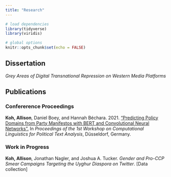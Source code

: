 ```yaml
---
title: "Research"
---
```


```r
# load dependencies 
library(tidyverse)
library(viridis)

# global options 
knitr::opts_chunk$set(echo = FALSE)
```

## Dissertation 

_Grey Areas of Digital Transnational Repression on Western Media Platforms_ 

## Publications 

### Confererence Proceedings 

__Koh, Allison__, Daniel Boey, and Hannah Béchara. 2021. ["Predicting Policy Domains from Party Manifestos with BERT and Convolutional Neural Networks".](https://osf.io/preprints/socarxiv/fjh4q/) In _Proceedings of the 1st Workshop on Computational Linguistics for Political Text Analysis_, Düsseldorf, Germany.

### Work in Progress

__Koh, Allison__, Jonathan Nagler, and Joshua A. Tucker. _Gender and Pro-CCP Smear Campaigns Targeting the Uyghur Diaspora on Twitter_. [Data collection]